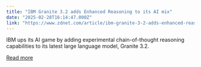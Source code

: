 ```yaml
---
title: "IBM Granite 3.2 adds Enhanced Reasoning to its AI mix"
date: "2025-02-28T16:14:47.000Z"
link: "https://www.zdnet.com/article/ibm-granite-3-2-adds-enhanced-reasoning-to-its-ai-mix/"
---
```


IBM ups its AI game by adding experimental chain-of-thought reasoning capabilities to its latest large language model, Granite 3.2.

[Read more](https://www.zdnet.com/article/ibm-granite-3-2-adds-enhanced-reasoning-to-its-ai-mix/)
